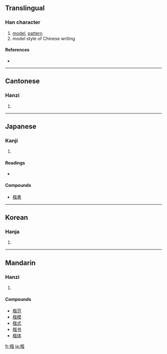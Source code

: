 ==Translingual==

===Han character===
{{Han char|rn=75|rad=木|as=09|sn=13|four=4196<sub>1</sub>|canj=木心心日 (DPPA)}}

# [[model]], [[pattern]]
# model style of Chinese writing

====References====
* {{Han ref|kx=0542.050|dkj=15185|dj=0930.010|hdz=21246.130|uh=6977|ud=26999|bh=B7A2|bd=47010}}

----

==Cantonese==

===Hanzi===
{{yue-hanzi|jyut=|y=gaai1, kaai2}}

# {{defn|Cantonese|sort=木09}}

----

==Japanese==

===Kanji===
{{ja-kanji|grade=|rs=木09}}

# {{defn|Japanese|sort=木09}}

====Readings====
* {{ja-readings|on=[[かい]] (kai)|kun=[[かた]] (kata), [[のっとる]] (nottoru), [[ただしい]] (tadashii)}}

====Compounds====
* [[楷書]]

----

==Korean==

===Hanja===
{{ko-hanja|hangeul=해|eumhun=|rv=hae|mr=hae|y=hay}}

# {{defn|Korean|sort=木09}}

----

==Mandarin==

===Hanzi===
{{cmn-hanzi|pin=[[jiē]] ([[jie1]]), [[kǎi]] ([[kai3]])|wg=k'ai<sup>3</sup>}}

# {{defn|Mandarin|sort=木09}}

====Compounds====
* [[楷范]]
* [[楷模]]
* [[楷式]]
* [[楷书]]
* [[楷体]]

[[fr:楷]]
[[ja:楷]]